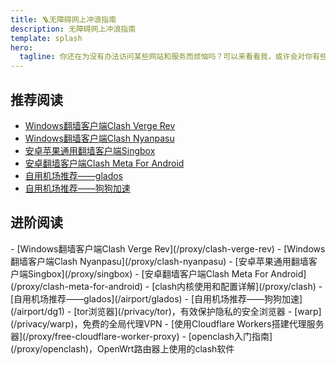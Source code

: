 ```yaml
---
title: 🪜无障碍网上冲浪指南
description: 无障碍网上冲浪指南
template: splash
hero:
  tagline: 你还在为没有办法访问某些网站和服务而烦恼吗？可以来看看我，或许会对你有些帮助。
---
```




## 推荐阅读

<Card title="推荐阅读" icon="open-book">

- [Windows翻墙客户端Clash Verge Rev](/proxy/clash-verge-rev)
- [Windows翻墙客户端Clash Nyanpasu](/proxy/clash-nyanpasu)
- [安卓苹果通用翻墙客户端Singbox](/proxy/singbox)
- [安卓翻墙客户端Clash Meta For Android](/proxy/clash-meta-for-android)
- [自用机场推荐——glados](/airport/glados)
- [自用机场推荐——狗狗加速](/airport/dg1)

</Card>

## 进阶阅读

<CardGrid stagger>
  <Card title="代理软件" icon="rocket">
    - [Windows翻墙客户端Clash Verge Rev](/proxy/clash-verge-rev)
    - [Windows翻墙客户端Clash Nyanpasu](/proxy/clash-nyanpasu)
    - [安卓苹果通用翻墙客户端Singbox](/proxy/singbox)
    - [安卓翻墙客户端Clash Meta For Android](/proxy/clash-meta-for-android)
    - [clash内核使用和配置详解](/proxy/clash)
  </Card>
  <Card title="机场订阅" icon="telegram">
    - [自用机场推荐——glados](/airport/glados)
    - [自用机场推荐——狗狗加速](/airport/dg1)
  </Card>
  <Card title="保护隐私" icon="laptop">
    - [tor浏览器](/privacy/tor)，有效保护隐私的安全浏览器
    - [warp](/privacy/warp)，免费的全局代理VPN
  </Card>
  <Card title="进阶技术" icon="setting">
    - [使用Cloudflare Workers搭建代理服务器](/proxy/free-cloudflare-worker-proxy)
    - [openclash入门指南](/proxy/openclash)，OpenWrt路由器上使用的clash软件
  </Card>
</CardGrid>
